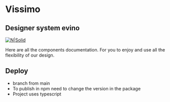 
<Meta title="README" />

# Vissimo

## Designer system evino

[![N|Solid](	https://res.cloudinary.com/evino/image/upload/w_330,h_110/v1/web/assets/logo/logo-red.svg)](https://www.evino.com.br/)

Here are all the components documentation.
For you to enjoy and use all the flexibility of our design.

## Deploy

- branch from main
- To publish in npm need to change the version in the package
- Project uses typescript
